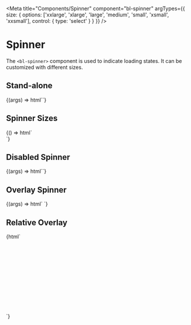 
<Meta title="Components/Spinner" component="bl-spinner" argTypes={{
    size: {
      options: ['xxlarge', 'xlarge', 'large', 'medium', 'small', 'xsmall', 'xxsmall'],
      control: { type: 'select' }
    }
  }}
/>

# Spinner

The `<bl-spinner>` component is used to indicate loading states. It can be customized with different sizes.

## Stand-alone

<Canvas>
  <Story name="Default Spinner" args={{ size: 'medium'}}>
    {(args) => html`<bl-spinner size=${ifDefined(args.size)}></bl-spinner>`}
  </Story>
</Canvas>

## Spinner Sizes

<Canvas>
  <Story name="Spinner Sizes">
    {() => html`
      <div>
        <bl-spinner size="xxsmall"></bl-spinner>
        <bl-spinner size="xsmall"></bl-spinner>
        <bl-spinner size="small"></bl-spinner>
        <bl-spinner size="medium"></bl-spinner>
        <bl-spinner size="large"></bl-spinner>
        <bl-spinner size="xlarge"></bl-spinner>
        <bl-spinner size="xxlarge"></bl-spinner>
      </div>
    `}
  </Story>
</Canvas>

## Disabled Spinner

<Canvas>
  <Story name="Disabled Spinner"args={{ size: 'medium'}}>
    {(args) => html`<bl-spinner disabled size=${ifDefined(args.size)}></bl-spinner>`}
  </Story>
</Canvas>

## Overlay Spinner

<Canvas>
  <Story name="Overlay Spinner" args={{ size: 'medium'}}>
    {(args) => html`
        <bl-spinner
        overlay
        size=${ifDefined(args.size)}
        ></bl-spinner>
    `}
  </Story>
</Canvas>

## Relative Overlay

<Canvas>
  <Story name="Overlay">
    {html`
      <div style="display: flex; justify-content: center; position: relative; width: 200px; height: 200px; background-color: lightgray;">
        <bl-spinner size="medium" overlay></bl-spinner>
        <p style="display:flex; align-items: center ">Content</p>
      </div>
    `}
  </Story>
</Canvas>
